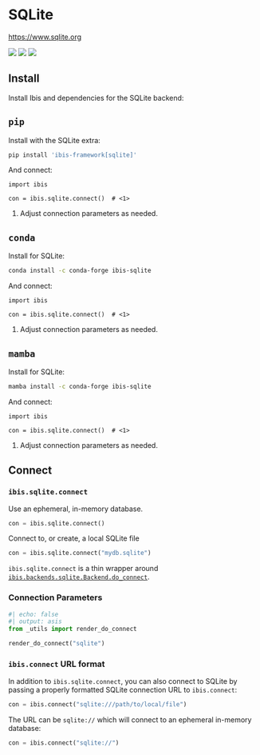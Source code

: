 # SQLite

[https://www.sqlite.org](https://www.sqlite.org)

![](https://img.shields.io/badge/memtables-fallback-yellow?style=flat-square) ![](https://img.shields.io/badge/inputs-SQLite tables | CSV | JSON | pandas | Parquet | Postgres | PyArrow-blue?style=flat-square) ![](https://img.shields.io/badge/outputs-SQLite tables | CSV | pandas | Parquet | PyArrow-orange?style=flat-square)

## Install

Install Ibis and dependencies for the SQLite backend:

::: {.panel-tabset}

## `pip`

Install with the SQLite extra:

```.bash
pip install 'ibis-framework[sqlite]'
```

And connect:

```.python
import ibis

con = ibis.sqlite.connect()  # <1>
```

1. Adjust connection parameters as needed.

## `conda`

Install for SQLite:

```.bash
conda install -c conda-forge ibis-sqlite
```

And connect:

```.python
import ibis

con = ibis.sqlite.connect()  # <1>
```

1. Adjust connection parameters as needed.

## `mamba`

Install for SQLite:

```.bash
mamba install -c conda-forge ibis-sqlite
```

And connect:

```.python
import ibis

con = ibis.sqlite.connect()  # <1>
```

1. Adjust connection parameters as needed.

:::


## Connect

### `ibis.sqlite.connect`

Use an ephemeral, in-memory database.

```python
con = ibis.sqlite.connect()
```

Connect to, or create, a local SQLite file

```python
con = ibis.sqlite.connect("mydb.sqlite")
```

::: {.callout-note}
`ibis.sqlite.connect` is a thin wrapper around [`ibis.backends.sqlite.Backend.do_connect`](#ibis.backends.sqlite.Backend.do_connect).
:::

### Connection Parameters

```python
#| echo: false
#| output: asis
from _utils import render_do_connect

render_do_connect("sqlite")
```

### `ibis.connect` URL format

In addition to `ibis.sqlite.connect`, you can also connect to SQLite by
passing a properly formatted SQLite connection URL to `ibis.connect`:

```python
con = ibis.connect("sqlite:///path/to/local/file")
```

The URL can be `sqlite://` which will connect to an ephemeral in-memory database:

```python
con = ibis.connect("sqlite://")
```
